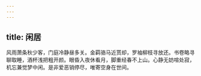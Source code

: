 ```yaml
---
---
---
```

title: 闲居
---



风雨萧条秋少客，门庭冷静昼多关。金羁骆马近贳却，罗袖柳枝寻放还。书卷略寻聊取睡，酒杯浅把粗开颜。眼昏入夜休看月，脚重经春不上山。心静无妨喧处寂，机忘兼觉梦中闲。是非爱恶销停尽，唯寄空身在世间。